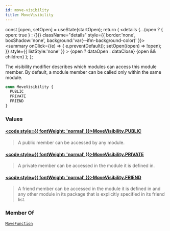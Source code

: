 ```yaml
---
id: move-visibility
title: MoveVisibility
---
```









  const [open, setOpen] = useState(startOpen);
  return (
    <details {...(open ? { open: true } : {})} className="details" style={{ border:'none', boxShadow:'none', background:'var(--ifm-background-color)' }}>
      <summary
        onClick={(e) => {
          e.preventDefault();
          setOpen((open) => !open);
        }}
        style={{ listStyle:'none' }}
      >
      {open ? dataOpen : dataClose}
      </summary>
      {open && children}
    </details>
  );
};








The visibility modifier describes which modules can access this module member.
By default, a module member can be called only within the same module.


```graphql
enum MoveVisibility {
  PUBLIC
  PRIVATE
  FRIEND
}
```




### Values

#### [<code style={{ fontWeight: 'normal' }}>MoveVisibility.<b>PUBLIC</b></code>](#)  
> 
> 
> A public member can be accessed by any module.
> 

#### [<code style={{ fontWeight: 'normal' }}>MoveVisibility.<b>PRIVATE</b></code>](#)  
> 
> 
> A private member can be accessed in the module it is defined in.
> 

#### [<code style={{ fontWeight: 'normal' }}>MoveVisibility.<b>FRIEND</b></code>](#)  
> 
> 
> A friend member can be accessed in the module it is defined in and any other module in
> its package that is explicitly specified in its friend list.
> 





### Member Of

[`MoveFunction`](/references/iota-api/iota-graphql/reference/types/objects/move-function)  <Badge class="badge badge--secondary" text="object"/>

